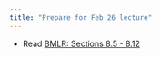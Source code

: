 ```yaml
---
title: "Prepare for Feb 26 lecture"
---
```


-   Read [BMLR: Sections 8.5 - 8.12](https://bookdown.org/roback/bookdown-BeyondMLR/ch-multilevelintro.html#twolevelmodelingunified)
